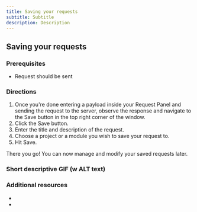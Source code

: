 ```yaml
---
title: Saving your requests
subtitle: Subtitle
description: Description
---
```


## Saving your requests

### Prerequisites

- Request should be sent 

### Directions

1. Once you're done entering a payload inside your Request Panel and sending the request to the server, observe the response and navigate to the Save button in the top right corner of the window.
2. Click the Save button.
3. Enter the title and description of the request.
4. Choose a project or a module you wish to save your request to.
5. Hit Save.

There you go! You can now manage and modify your saved requests later. 

### Short descriptive GIF (w ALT text)

### Additional resources

- 
-